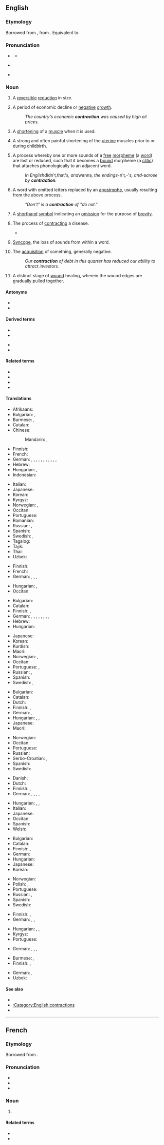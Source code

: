 ==English==

===Etymology===
Borrowed from {{bor|en|fro|contraction}}, from {{der|en|la|contractiō}}. Equivalent to {{suffix|en|contract|ion}}

===Pronunciation===
* {{a|UK}} {{IPA|en|/kɒnˈtɹæk.ʃən/|/kənˈtɹæk.ʃən/}}
** {{audio|en|LL-Q1860 (eng)-Vealhurl-contraction.wav|Audio (UK)}}
* {{a|US}} {{IPA|en|/kənˈtɹæk.ʃən/}}
* {{rhymes|en|ækʃən}}

===Noun===
{{en-noun|~}}

# A [[reversible]] [[reduction]] in size.
# {{lb|en|economics}} A period of economic decline or [[negative]] [[growth]].
#: ''The country's economic '''contraction''' was caused by high oil prices.''
# {{lb|en|biology}} A [[shorten]]ing of a [[muscle]] when it is used.
# {{lb|en|medicine}} A strong and often painful shortening of the [[uterine]] muscles prior to or during childbirth.
# {{lb|en|linguistics}} A process whereby one or more sounds of a [[free]] [[morpheme]] (a [[word]]) are lost or reduced, such that it becomes a [[bound]] morpheme (a [[clitic]]) that attaches phonologically to an adjacent word.
#: ''In English ''didn't'', ''that's'', and ''wanna'', the endings ''-n't'', ''-'s'', and ''-a'' arose by '''contraction'''.''
# {{lb|en|English orthography}} A word with omitted letters replaced by an [[apostrophe]], usually resulting from the above process.
#: ''"Don't" is a '''contraction''' of "do not."''
# A [[shorthand]] [[symbol]] indicating an [[omission]] for the purpose of [[brevity]].
# {{lb|en|medicine}} The process of [[contract]]ing a disease.
#: {{ux|en|the '''contraction''' of malaria}}
#* {{quote-journal|en|date=2020 April 8|author=Dr David Turner|title=How railway staff were conduits and victims of a pandemic|journal=Rail|page=32|text=Railway workers were therefore a perfect subject for research, given the varied roles they undertook. If infection was greatest among the non-public-facing staff, it would suggest - given most worked outside - that '''contraction''' was caused by something found in the "atmosphere at large". If affliction was higher among the indoor and public-facing staff, it would suggest that human contact was the cause.<br>And it was the latter point that was proven.}}
# {{lb|en|phonetics}} [[syncope|Syncope]], the loss of sounds from within a word.
# The [[acquisition]] of something, generally negative.
#: ''Our '''contraction''' of debt in this quarter has reduced our ability to attract investors.''
# {{lb|en|medicine}} A distinct stage of [[wound]] healing, wherein the wound edges are gradually pulled together.

====Antonyms====
* {{l|en|expansion}}
* {{l|en|dilatation}}

====Derived terms====
{{der-top}}
* {{l|en|contractional}}
* {{l|en|contractionary}}
{{der-mid}}
* {{l|en|hypercontraction}}
* {{l|en|supercontraction}}
{{der-bottom}}

====Related terms====
* {{l|en|contract}}
* {{l|en|contractation}}
* {{l|en|contractive}}
*{{l|en|haustral contraction}}

====Translations====
{{trans-top|reversible reduction in size}}
* Afrikaans: {{t|af|verkleining}}
* Bulgarian: {{t+|bg|свиване|n}}, {{t+|bg|скъсяване|n}}
* Burmese: {{t|my|ကျုံ့ခြင်း}}, {{t|my|ချုံ့ခြင်း}}
* Catalan: {{t+|ca|contracció|f}}
* Chinese:
*: Mandarin: {{t+|cmn|收縮|sc=Hani}}, {{t+|cmn|收缩|tr=shōusuō|sc=Hani}}
* Finnish: {{t|fi|supistuminen}}
* French: {{t+|fr|contraction|f}}
* German: {{t+|de|Verkleinerung}}, {{t+|de|Kontraktion}}, {{t|de|Schrumpfung|m}}, {{t|de|Schrumpfen|n}}, {{t|de|Abnehmen|n}}, {{t+|de|Abnahme|f}}, {{t+|de|Minderung|f}}, {{t+|de|Verkürzung|f}}, {{t+|de|Zusammenziehung|f}}, {{t|de|Verengung|f}}, {{t|de|Schwinden|n}}, {{t+|de|Schwindung|f}}
* Hebrew: {{t|he|התכווצות|f|tr=hitkavtzut}}
* Hungarian: {{t+|hu|összehúzódás}}, {{t|hu|összehúzás}}
* Indonesian: {{t+|id|kontraksi}}
{{trans-mid}}
* Italian: {{t+|it|contrazione|f}}
* Japanese: {{t+|ja|収縮|tr=しゅうしゅく, shūshuku|sc=Jpan}}
* Korean: {{t+|ko|단축}}
* Kyrgyz: {{t+|ky|кыскаруу}}
* Norwegian: {{t|no|kontraksjon}}, {{t|no|forminskning}}
* Occitan: {{t|oc|contraccion|f}}
* Portuguese: {{t+|pt|contração|f}}
* Romanian: {{t+|ro|contracție|f}}
* Russian: {{t+|ru|сокраще́ние|n}}, {{t+|ru|сжа́тие|n}}
* Spanish: {{t+|es|contracción|f}}
* Swedish: {{t+|sv|minskning}}, {{t+|sv|kontraktion}}
* Tagalog: {{t|tl|daginsin}}
* Tajik: {{t+|tg|дардгирӣ}}
* Thai: {{t|th|การหดตัว}}
* Uzbek: {{t+|uz|qisqarish}}
{{trans-bottom}}

{{trans-top|economics: period of economic decline or negative growth}}
* Finnish: {{t+|fi|taantuma}}
* French: {{t+|fr|contraction|f}}
* German: {{t+|de|Rezession|f}}, {{t+|de|Rückgang|m}}, {{t+|de|Abschwung|m}}, {{t|de|Schrumpfung|f}}
{{trans-mid}}
* Hungarian: {{t+|hu|visszaesés}}, {{t+|hu|recesszió}}
* Occitan: {{t|oc|contraccion|f}}
{{trans-bottom}}

{{trans-top|shortening of a muscle when it is used}}
* Bulgarian: {{t+|bg|свиване|n}}
* Catalan: {{t+|ca|contracció|f}}
* Finnish: {{t+|fi|supistus}}, {{t|fi|lihassupistus}}
* German: {{t+|de|Kontraktion|f}}, {{t|de|Zusammenziehen|n}}, {{t+|de|Verkürzung|f}}, {{t+|de|Zusammenziehung|f}}, {{t+|de|Anspannung|f}}, {{t|de|Einschnürung|f}}, {{t|de|Verengung|f}}, {{t|de|Zuziehung|f}}, {{t+|de|Kontraktur|f}}
* Hebrew: {{t|he|התכווצות|f|tr=hitkavtzut}}
* Hungarian: {{t|hu|izom-összehúzódás}}
{{trans-mid}}
* Japanese: {{t|ja|攣縮|tr=れんしゅく, renshuku|sc=Jpan}}
* Korean: {{t+|ko|위축}}
* Kurdish: {{t+|ku|girjbûn}}
* Maori: {{t|mi|kukutinga }}
* Norwegian: {{t|no|kontraksjon}}, {{t|no|sammentrekning}}
* Occitan: {{t|oc|contraccion|f}}
* Portuguese: {{t+|pt|contração|f}}, {{t+|pt|crispação|f}}
* Russian: {{t+|ru|сокраще́ние|n}}, {{t+|ru|сжа́тие|n}}
* Spanish: {{t+|es|contracción|f}}
* Swedish: {{t+|sv|kontraktion}}, {{t|sv|sammandragning}}
{{trans-bottom}}

{{trans-top|painful shortening of the uterine muscles}}
* Bulgarian: {{t|bg|контракция|f}}
* Catalan: {{t+|ca|contracció|f}}
* Dutch: {{t+|nl|wee|f}}
* Finnish: {{t|fi|synnytyssupistus}}, {{t+|fi|supistus}}
* German: {{t+|de|Wehe|f}}, {{t+|de|Geburtswehe|f}}
* Hungarian: {{t+|hu|fájás}}, {{t|hu|szülési fájás}}, {{t|hu|méhösszehúzódás}}
* Japanese: {{t|ja|陣痛|tr=じんつう, jintsū|sc=Jpan}}
* Maori: {{t|mi|kukutinga}}
{{trans-mid}}
* Norwegian: {{t|no|sammentrekning}}
* Occitan: {{t|oc|contraccion|f}}
* Portuguese: {{t+|pt|contração|f}}
* Russian: {{t+|ru|сокраще́ние|n}}
* Serbo-Croatian: {{t|sh|контракција|f|tr=kontrakcija|sc=Cyrl}}, {{t|sh|трудови|p|tr=trudovi|sc=Cyrl}}
* Spanish: {{t+|es|contracción|f}}
* Swedish: {{t|sv|sammandragning}}
{{trans-bottom}}

{{trans-top|linguistics: process whereby one or more sounds of a free morpheme are lost or reduced}}
* Danish: {{t+|da|sammentrækning|c}}
* Dutch: {{t+|nl|samentrekking|f}}
* Finnish: {{t+|fi|kontraktio}}, {{t|fi|supistuminen}}
* German: {{t|de|Schmelzwort|n}}, {{t+|de|Verschmelzung|f}}, {{t+|de|Abkürzung|f}}, {{t+|de|Verkürzung|f}}, {{t+|de|Kurzwort|n}}
{{trans-mid}}
* Hungarian: {{t+|hu|összevonás}}, {{t+|hu|szóösszevonás}}, {{t|hu|összevonódás}}
* Italian: {{t|it|accorciamento|m}}
* Japanese: {{t|ja|[[約音]][[化#Suffix|化]]|tr=やくおんか, yakuon-ka}}
* Occitan: {{t|oc|contraccion|f}}
* Spanish: {{t+|es|contracción|m}}
* Welsh: {{t|cy|cywasgiad|m}}
{{trans-bottom}}

{{trans-top|word with omitted letters replaced by an apostrophe}}
* Bulgarian: {{t+|bg|съкращение|n}}
* Catalan: {{t+|ca|contracció|f}}
* Finnish: {{t+|fi|kontraktio}}, {{t|fi|supistumamuoto}}
* German: {{t+|de|Kontraktion|f}}
* Hungarian: {{t|hu|[[összevon]]t [[alak]]}}
* Japanese: {{t|ja|[[短縮]][[形#Etymology 5|形]]|tr=たんしゅくけい, tanshuku-kei}}
* Korean: {{t|ko|단축어}}
{{trans-mid}}
* Norwegian: {{t|no|sammentrekning}}
* Polish: {{t|pl|kontrakcja|f}}, {{t|pl|forma ściąnięta}}
* Portuguese: {{t+|pt|contração|f}}
* Russian: {{t+|ru|сокраще́ние|n}}, {{t+|ru|стяже́ние|n}}
* Spanish: {{t+|es|contracción|f}}
* Swedish: {{t|sv|sammandragning}}
{{trans-bottom}}

{{trans-top|medicine: contracting a disease}}
* Finnish: {{t+|fi|tarttuminen}}, {{t+|fi|tartunta}}
* German: {{t+|de|Infektion|f}}, {{t+|de|Erwerb|m}}, {{t+|de|Ansteckung|f}}
{{trans-mid}}
* Hungarian: {{t+|hu|fertőzés}}, {{t|hu|fertőződés}}, {{t|hu|megfertőződés}}
* Kyrgyz: {{t+|ky|кыскаруу}}
* Portuguese: {{t+|pt|contração|f}}
{{trans-bottom}}

{{trans-see|phonetics: loss of sounds from within a word|syncope}}

{{trans-top|acquisition of something, generally negative}}
* German: {{t+|de|Infektion|f}}, {{t+|de|Erwerb|m}}, {{t+|de|Annahme|f}}, {{t+|de|Kontamination|f}}
{{trans-mid}}
{{trans-bottom}}

{{trans-top|medicine: stage of wound healing}}
* Burmese: {{t|my|ကျုံ့ခြင်း}}, {{t|my|ချုံ့ခြင်း}}
* Finnish: {{t+|fi|lähentyminen}}, {{t+|fi|kontraktio}}
{{trans-mid}}
* German: {{t+|de|Kontraktur|f}}, {{t|de|Schrumpfung|f}}
* Uzbek: {{t+|uz|qisqarish}}
{{trans-bottom}}

====See also====
* {{l|en|omission}}
* [[:Category:English contractions]]
* {{pedialite|dab=contraction}}

----

==French==

===Etymology===
Borrowed from {{bor|fr|la|contractio|contractio, contractionem}}.

===Pronunciation===
* {{fr-IPA}}
* {{audio|fr|Fr-Paris--contraction.ogg|Audio (Paris)}}
* {{audio|fr|LL-Q150 (fra)-WikiLucas00-contraction.wav|Audio}}

===Noun===
{{fr-noun|f}}

# {{l|en|contraction}}

====Related terms====
* {{l|fr|contracter}}
* {{l|fr|contrat}}